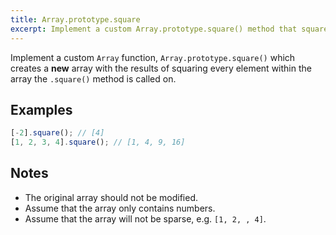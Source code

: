 ```yaml
---
title: Array.prototype.square
excerpt: Implement a custom Array.prototype.square() method that squares the values in an array
---
```


Implement a custom `Array` function, `Array.prototype.square()` which creates a **new** array with the results of squaring every element within the array the `.square()` method is called on.

## Examples

```js
[-2].square(); // [4]
[1, 2, 3, 4].square(); // [1, 4, 9, 16]
```

## Notes

- The original array should not be modified.
- Assume that the array only contains numbers.
- Assume that the array will not be sparse, e.g. `[1, 2, , 4]`.
